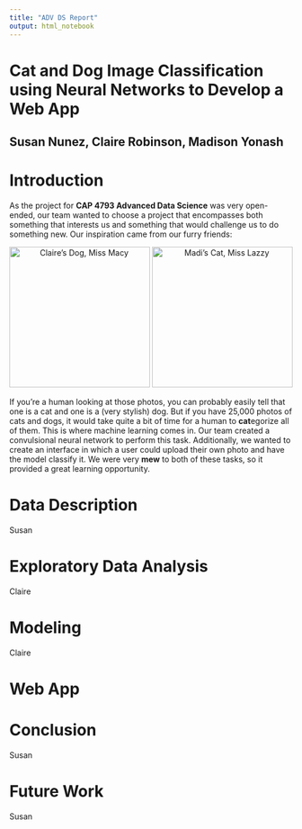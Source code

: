 ```yaml
---
title: "ADV DS Report"
output: html_notebook
---
```


# Cat and Dog Image Classification using Neural Networks to Develop a Web App
## Susan Nunez, Claire Robinson, Madison Yonash

# Introduction 

As the project for **CAP 4793 Advanced Data Science** was very open-ended, our team wanted to choose a project that encompasses both something that interests us and something that would challenge us to do something new. Our inspiration came from our furry friends:

<center>
![Claire's Dog, Miss Macy](https://raw.githubusercontent.com/madiyonash/catdog_app/main/project/report-photos/clairedog.JPG){height=250px} ![Madi's Cat, Miss Lazzy](https://raw.githubusercontent.com/madiyonash/catdog_app/main/project/report-photos/madicat.jpeg){height=250px}
</center>


If you're a human looking at those photos, you can probably easily tell that one is a cat and one is a (very stylish) dog. But if you have 25,000 photos of cats and dogs, it would take quite a bit of time for a human to **cat**egorize all of them. This is where machine learning comes in. Our team created a convulsional neural network to perform this task. Additionally, we wanted to create an interface in which a user could upload their own photo and have the model classify it. We were very **mew** to both of these tasks, so it provided a great learning opportunity. 


# Data Description

Susan

# Exploratory Data Analysis

Claire

# Modeling

Claire

# Web App



# Conclusion

Susan

# Future Work

Susan
